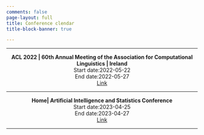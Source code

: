 ```yaml
---
comments: false
page-layout: full
title: Conference clendar
title-block-banner: true

---
```

<hr>
<p style="text-align: center;"> 
<strong> ACL 2022 |  60th Annual Meeting of the Association for Computational Linguistics | Ireland </strong>
<br>
Start date:2022-05-22
<br>
End date:2022-05-27
<br>
<a href=2022-05-27>Link</a>
<hr>
</p> 

<p style="text-align: center;"> 
<strong> Home| Artificial Intelligence and Statistics Conference </strong>
<br>
Start date:2023-04-25
<br>
End date:2023-04-27
<br>
<a href=2023-04-27>Link</a>
<hr>
</p> 
